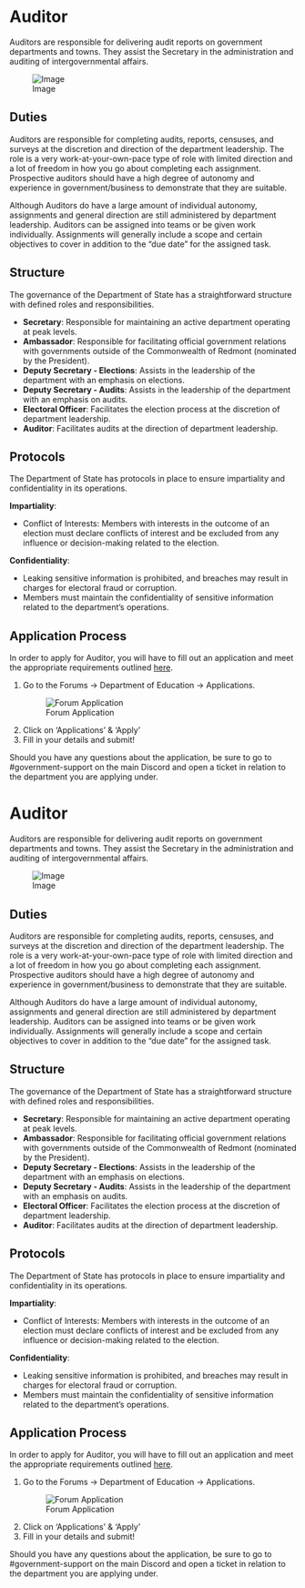 <span id="auditor"></span>
= Auditor =

Auditors are responsible for delivering audit reports on government departments and towns. They assist the Secretary in the administration and auditing of intergovernmental affairs.

<div class="figure">

[[File:https://cdn.discordapp.com/attachments/838356841217916989/1165960712204583013/2023-10-23_21.30.46.png?ex=6548c088&is=65364b88&hm=a78deaf58e8514431daf51dff420b1216aaf5fed298a27822684cb5043e8ffb5&|Image]]

</div>
<span id="duties"></span>
== Duties ==

Auditors are responsible for completing audits, reports, censuses, and surveys at the discretion and direction of the department leadership. The role is a very work-at-your-own-pace type of role with limited direction and a lot of freedom in how you go about completing each assignment. Prospective auditors should have a high degree of autonomy and experience in government/business to demonstrate that they are suitable.

Although Auditors do have a large amount of individual autonomy, assignments and general direction are still administered by department leadership. Auditors can be assigned into teams or be given work individually. Assignments will generally include a scope and certain objectives to cover in addition to the “due date” for the assigned task.

<span id="structure"></span>
== Structure ==

The governance of the Department of State has a straightforward structure with defined roles and responsibilities.

* '''Secretary''': Responsible for maintaining an active department operating at peak levels.
* '''Ambassador''': Responsible for facilitating official government relations with governments outside of the Commonwealth of Redmont (nominated by the President).
* '''Deputy Secretary - Elections''': Assists in the leadership of the department with an emphasis on elections.
* '''Deputy Secretary - Audits''': Assists in the leadership of the department with an emphasis on audits.
* '''Electoral Officer''': Facilitates the election process at the discretion of department leadership.
* '''Auditor''': Facilitates audits at the direction of department leadership.

<span id="protocols"></span>
== Protocols ==

The Department of State has protocols in place to ensure impartiality and confidentiality in its operations.

'''Impartiality''':

* Conflict of Interests: Members with interests in the outcome of an election must declare conflicts of interest and be excluded from any influence or decision-making related to the election.

'''Confidentiality''':

* Leaking sensitive information is prohibited, and breaches may result in charges for electoral fraud or corruption.
* Members must maintain the confidentiality of sensitive information related to the department’s operations.

<span id="application-process"></span>
== Application Process ==

In order to apply for Auditor, you will have to fill out an application and meet the appropriate requirements outlined [https://www.democracycraft.net/threads/application-information.2824/ here].

<ol style="list-style-type: decimal;">
<li><p>Go to the Forums -&gt; Department of Education -&gt; Applications.</p>
<div class="figure">

[[File:https://i.imgur.com/X1fE5xe.png|Forum Application]]

</div></li>
<li><p>Click on ‘Applications’ &amp; ‘Apply’</p></li>
<li><p>Fill in your details and submit!</p></li></ol>

Should you have any questions about the application, be sure to go to #government-support on the main Discord and open a ticket in relation to the department you are applying under.

<span id="auditor-1"></span>
= Auditor =

Auditors are responsible for delivering audit reports on government departments and towns. They assist the Secretary in the administration and auditing of intergovernmental affairs.

<div class="figure">

[[File:https://cdn.discordapp.com/attachments/838356841217916989/1165960712204583013/2023-10-23_21.30.46.png?ex=6548c088&is=65364b88&hm=a78deaf58e8514431daf51dff420b1216aaf5fed298a27822684cb5043e8ffb5&|Image]]

</div>
<span id="duties-1"></span>
== Duties ==

Auditors are responsible for completing audits, reports, censuses, and surveys at the discretion and direction of the department leadership. The role is a very work-at-your-own-pace type of role with limited direction and a lot of freedom in how you go about completing each assignment. Prospective auditors should have a high degree of autonomy and experience in government/business to demonstrate that they are suitable.

Although Auditors do have a large amount of individual autonomy, assignments and general direction are still administered by department leadership. Auditors can be assigned into teams or be given work individually. Assignments will generally include a scope and certain objectives to cover in addition to the “due date” for the assigned task.

<span id="structure-1"></span>
== Structure ==

The governance of the Department of State has a straightforward structure with defined roles and responsibilities.

* '''Secretary''': Responsible for maintaining an active department operating at peak levels.
* '''Ambassador''': Responsible for facilitating official government relations with governments outside of the Commonwealth of Redmont (nominated by the President).
* '''Deputy Secretary - Elections''': Assists in the leadership of the department with an emphasis on elections.
* '''Deputy Secretary - Audits''': Assists in the leadership of the department with an emphasis on audits.
* '''Electoral Officer''': Facilitates the election process at the discretion of department leadership.
* '''Auditor''': Facilitates audits at the direction of department leadership.

<span id="protocols-1"></span>
== Protocols ==

The Department of State has protocols in place to ensure impartiality and confidentiality in its operations.

'''Impartiality''':

* Conflict of Interests: Members with interests in the outcome of an election must declare conflicts of interest and be excluded from any influence or decision-making related to the election.

'''Confidentiality''':

* Leaking sensitive information is prohibited, and breaches may result in charges for electoral fraud or corruption.
* Members must maintain the confidentiality of sensitive information related to the department’s operations.

<span id="application-process-1"></span>
== Application Process ==

In order to apply for Auditor, you will have to fill out an application and meet the appropriate requirements outlined [https://www.democracycraft.net/threads/application-information.2824/ here].

<ol style="list-style-type: decimal;">
<li><p>Go to the Forums -&gt; Department of Education -&gt; Applications.</p>
<div class="figure">

[[File:https://i.imgur.com/X1fE5xe.png|Forum Application]]

</div></li>
<li><p>Click on ‘Applications’ &amp; ‘Apply’</p></li>
<li><p>Fill in your details and submit!</p></li></ol>

Should you have any questions about the application, be sure to go to #government-support on the main Discord and open a ticket in relation to the department you are applying under.
